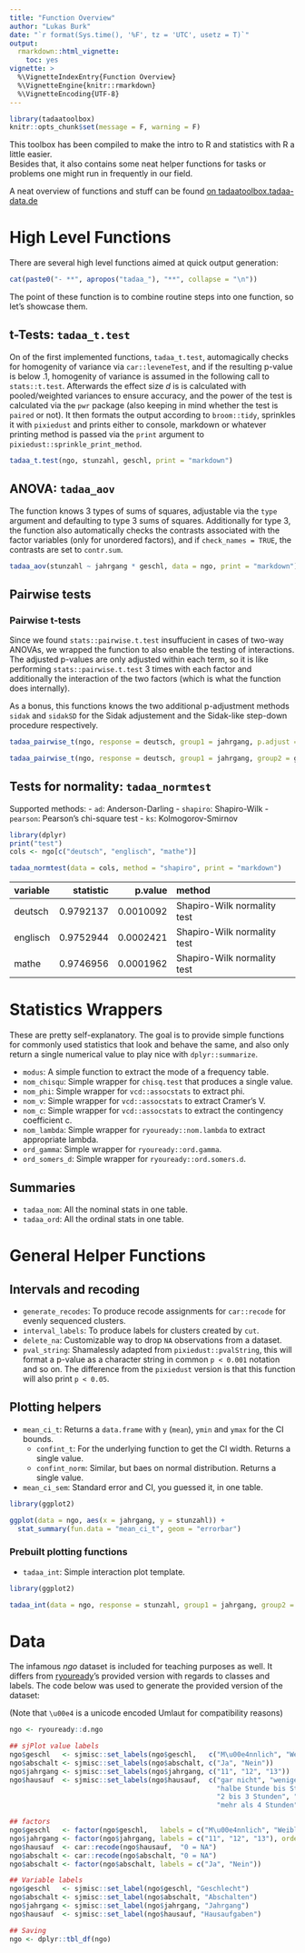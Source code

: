 ```yaml
---
title: "Function Overview"
author: "Lukas Burk"
date: "`r format(Sys.time(), '%F', tz = 'UTC', usetz = T)`"
output: 
  rmarkdown::html_vignette:
    toc: yes
vignette: >
  %\VignetteIndexEntry{Function Overview}
  %\VignetteEngine{knitr::rmarkdown}
  %\VignetteEncoding{UTF-8}
---
```


```r
library(tadaatoolbox)
knitr::opts_chunk$set(message = F, warning = F)
```

This toolbox has been compiled to make the intro to R and statistics with R a little easier.  
Besides that, it also contains some neat helper functions for tasks or problems one might run in frequently in our field.

A neat overview of functions and stuff can be found [on tadaatoolbox.tadaa-data.de](http://tadaatoolbox.tadaa-data.de/)

# High Level Functions

There are several high level functions aimed at quick output generation:

```r
cat(paste0("- **", apropos("tadaa_"), "**", collapse = "\n"))
```

The point of these function is to combine routine steps into one function, so let's showcase them.

## t-Tests: `tadaa_t.test`

On of the first implemented functions, `tadaa_t.test`, automagically checks for homogenity of variance via `car::leveneTest`, and if the resulting p-value is below .1, homogenity of variance is assumed in the following call to `stats::t.test`. Afterwards the effect size $d$ is is calculated with pooled/weighted variances to ensure accuracy, and the power of the test is calculated via the `pwr` package (also keeping in mind whether the test is `paired` or not). It then formats the output according to `broom::tidy`, sprinkles it with `pixiedust` and prints either to console, markdown or whatever printing method is passed via the `print` argument to `pixiedust::sprinkle_print_method`.

```r
tadaa_t.test(ngo, stunzahl, geschl, print = "markdown")
```

## ANOVA: `tadaa_aov`

The function knows 3 types of sums of squares, adjustable via the `type` argument and defaulting to type 3 sums of squares. Additionally for type 3, the function also automatically checks the contrasts associated with the factor variables (only for unordered factors), and if `check_names = TRUE`, the contrasts are set to `contr.sum`.

```r
tadaa_aov(stunzahl ~ jahrgang * geschl, data = ngo, print = "markdown")
```

## Pairwise tests

### Pairwise t-tests

Since we found `stats::pairwise.t.test` insuffucient in cases of two-way ANOVAs, we wrapped the function to also enable the testing of interactions. The adjusted p-values are only adjusted within each term, so it is like performing `stats::pairwise.t.test` 3 times with each factor and additionally the interaction of the two factors (which is what the function does internally).

As a bonus, this functions knows the two additional p-adjustment methods `sidak` and `sidakSD` for the Sidak adjustement and the Sidak-like step-down procedure respectively.

```r
tadaa_pairwise_t(ngo, response = deutsch, group1 = jahrgang, p.adjust = "bonf", print = "markdown")

tadaa_pairwise_t(ngo, response = deutsch, group1 = jahrgang, group2 = geschl, p.adjust = "sidakSD", print = "markdown")
```


## Tests for normality: `tadaa_normtest`

Supported methods:
    - `ad`: Anderson-Darling
    - `shapiro`: Shapiro-Wilk
    - `pearson`: Pearson's chi-square test
    - `ks`: Kolmogorov-Smirnov
    
```r
library(dplyr)
print("test")
cols <- ngo[c("deutsch", "englisch", "mathe")]

tadaa_normtest(data = cols, method = "shapiro", print = "markdown")
```

|variable | statistic|   p.value|method                      |
|:--------|---------:|---------:|:---------------------------|
|deutsch  | 0.9792137| 0.0010092|Shapiro-Wilk normality test |
|englisch | 0.9752944| 0.0002421|Shapiro-Wilk normality test |
|mathe    | 0.9746956| 0.0001962|Shapiro-Wilk normality test |

# Statistics Wrappers

These are pretty self-explanatory. The goal is to provide simple functions for commonly used statistics that look and behave the same, and also only return a single numerical value to play nice with `dplyr::summarize`.

* `modus`: A simple function to extract the mode of a frequency table.
* `nom_chisqu`: Simple wrapper for `chisq.test` that produces a single value.
* `nom_phi`: Simple wrapper for `vcd::assocstats` to extract phi.
* `nom_v`: Simple wrapper for `vcd::assocstats` to extract Cramer's V.
* `nom_c`: Simple wrapper for `vcd::assocstats` to extract the contingency coefficient c.
* `nom_lambda`: Simple wrapper for `ryouready::nom.lambda` to extract appropriate lambda.
* `ord_gamma`: Simple wrapper for `ryouready::ord.gamma`.
* `ord_somers_d`: Simple wrapper for `ryouready::ord.somers.d`.

## Summaries

* `tadaa_nom`: All the nominal stats in one table.
* `tadaa_ord`: All the ordinal stats in one table.

# General Helper Functions

## Intervals and recoding

* `generate_recodes`: To produce recode assignments for `car::recode` for evenly sequenced clusters.
* `interval_labels`: To produce labels for clusters created by `cut`.
* `delete_na`: Customizable way to drop `NA` observations from a dataset.
* `pval_string`: Shamalessly adapted from `pixiedust::pvalString`, this will format a p-value as a character string in common `p < 0.001` notation and so on. The difference from the `pixiedust` version is that this function will also print `p < 0.05`.

## Plotting helpers

* `mean_ci_t`: Returns a `data.frame` with `y` (`mean`), `ymin` and `ymax` for the CI bounds.
    * `confint_t`: For the underlying function to get the CI width. Returns a single value.
    * `confint_norm`: Similar, but baes on normal distribution. Returns a single value.
* `mean_ci_sem`: Standard error and CI, you guessed it, in one table.


```r
library(ggplot2)

ggplot(data = ngo, aes(x = jahrgang, y = stunzahl)) +
  stat_summary(fun.data = "mean_ci_t", geom = "errorbar")
```

### Prebuilt plotting functions

* `tadaa_int`: Simple interaction plot template.

```r
library(ggplot2)

tadaa_int(data = ngo, response = stunzahl, group1 = jahrgang, group2 = geschl, grid = T, brewer_palette = "Set1")
```

# Data

The infamous *ngo* dataset is included for teaching purposes as well. It differs from [ryouready](https://github.com/markheckmann/ryouready)'s provided version with regards to classes and labels. The code below was used to generate the provided version of the dataset:

(Note that `\u00e4` is a unicode encoded Umlaut for compatibility reasons)

```r
ngo <- ryouready::d.ngo

## sjPlot value labels
ngo$geschl   <- sjmisc::set_labels(ngo$geschl,   c("M\u00e4nnlich", "Weiblich"))
ngo$abschalt <- sjmisc::set_labels(ngo$abschalt, c("Ja", "Nein"))
ngo$jahrgang <- sjmisc::set_labels(ngo$jahrgang, c("11", "12", "13"))
ngo$hausauf  <- sjmisc::set_labels(ngo$hausauf,  c("gar nicht", "weniger als halbe Stunde",
                                                   "halbe Stunde bis Stunde", "1 bis 2 Stunden",
                                                   "2 bis 3 Stunden", "3 bis 4 Stunden",
                                                   "mehr als 4 Stunden"))

## factors
ngo$geschl   <- factor(ngo$geschl,   labels = c("M\u00e4nnlich", "Weiblich"))
ngo$jahrgang <- factor(ngo$jahrgang, labels = c("11", "12", "13"), ordered = TRUE)
ngo$hausauf  <- car::recode(ngo$hausauf,  "0 = NA")
ngo$abschalt <- car::recode(ngo$abschalt, "0 = NA")
ngo$abschalt <- factor(ngo$abschalt, labels = c("Ja", "Nein"))

## Variable labels
ngo$geschl   <- sjmisc::set_label(ngo$geschl, "Geschlecht")
ngo$abschalt <- sjmisc::set_label(ngo$abschalt, "Abschalten")
ngo$jahrgang <- sjmisc::set_label(ngo$jahrgang, "Jahrgang")
ngo$hausauf  <- sjmisc::set_label(ngo$hausauf, "Hausaufgaben")

## Saving
ngo <- dplyr::tbl_df(ngo)
```

